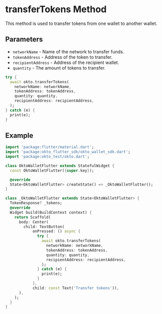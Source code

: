 
# transferTokens Method
This method is used to transfer tokens from one wallet to another wallet.

## Parameters
- `networkName` - Name of the network to transfer funds.
- `tokenAddress` - Address of the token to transfer.
- `recipientAddress` - Address of the recipient wallet.
- `quantity` - The amount of tokens to transfer.

```dart copy
try {
  await okto.transferTokens(
    networkName: networkName,
    tokenAddress: tokenAddress,
    quantity: quantity,
    recipientAddress: recipientAddress,
  );
} catch (e) {
  print(e);
}
```

## Example
```dart copy
import 'package:flutter/material.dart';
import 'package:okto_flutter_sdk/okto_wallet_sdk.dart';
import 'package:okto_test/okto.dart';

class OktoWalletFlutter extends StatefulWidget {
  const OktoWalletFlutter({super.key});

  @override
  State<OktoWalletFlutter> createState() => _OktoWalletFlutter();
}

class _OktoWalletFlutter extends State<OktoWalletFlutter> {
  TokenResponse? _tokens;
  @override
  Widget build(BuildContext context) {
    return Scaffold(
      body: Center(
        child: TextButton(
            onPressed: () async {
              try {
                await okto.transferTokens(
                  networkName: networkName,
                  tokenAddress: tokenAddress,
                  quantity: quantity,
                  recipientAddress: recipientAddress,
                );
              } catch (e) {
                print(e);
              }
            },
            child: const Text('Transfer tokens')),
      ),
    );
  }
}

```
